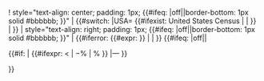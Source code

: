 <tr>
! style="text-align: center; padding: 1px; {{#ifeq: {{{shading}}}|off||border-bottom: 1px solid #bbbbbb; }}" | {{#switch: {{{type}}}
|USA= {{#ifexist: {{{1}}} United States Census | [[{{{1}}} United States Census|{{{1}}}]] | {{{1}}} }}
|{{{1}}}
}}
| style="text-align: right; padding: 1px; {{#ifeq: {{{shading}}}|off||border-bottom: 1px solid #bbbbbb; }}" | {{#iferror: {{#expr: {{{2}}} }} | {{{2}}} | {{formatnum: {{{2}}} }} }}
{{#ifeq: {{{percentages}}}|off||
<td style="text-align: {{#if: {{both|{{{2|}}}|{{{3|}}}}} | right | center }}; padding: 1px; {{#ifeq: {{{shading}}}|off||border-bottom: 1px solid #bbbbbb; }}">{{#if: {{both|{{{2|}}}|{{{3|}}}}} |
{{#ifexpr: {{{2|0}}} < {{{3|0}}}
| −{{Decimals| -(100 * {{{2}}}/{{{3}}} - 100) | 1}}%
|  {{Decimals|  (100 * {{{2}}}/{{{3}}} - 100) | 1}}%
}}
|—
}}</td>
}}
</tr>